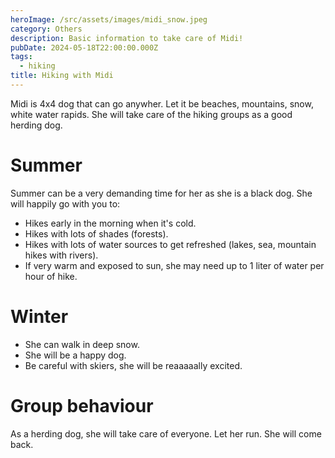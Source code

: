 ---
heroImage: /src/assets/images/midi_snow.jpeg
category: Others
description: Basic information to take care of Midi!
pubDate: 2024-05-18T22:00:00.000Z
tags:
  - hiking
title: Hiking with Midi
---

Midi is 4x4 dog that can go anywher. Let it be beaches, mountains, snow, white water rapids. She will take care of the hiking groups as a good herding dog.  

# Summer  
Summer can be a very demanding time for her as she is a black dog. She will happily go with you to:  
- Hikes early in the morning when it's cold.  
- Hikes with lots of shades (forests).  
- Hikes with lots of water sources to get refreshed (lakes, sea, mountain hikes with rivers).  
- If very warm and exposed to sun, she may need up to 1 liter of water per hour of hike.  

# Winter  
- She can walk in deep snow.  
- She will be a happy dog.  
- Be careful with skiers, she will be reaaaaally excited.  

# Group behaviour  
As a herding dog, she will take care of everyone. Let her run. She will come back.  